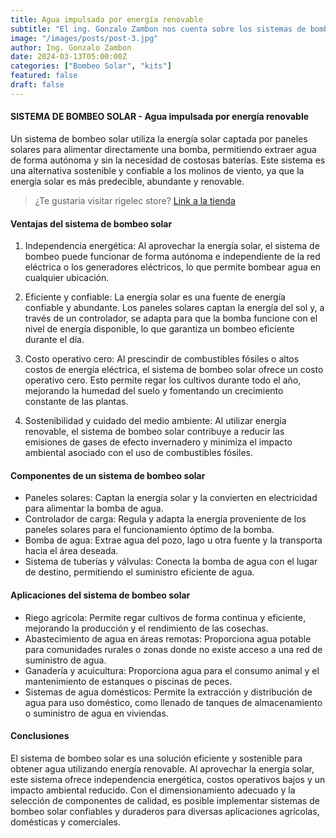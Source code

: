 ```yaml
---
title: Agua impulsada por energía renovable
subtitle: "El ing. Gonzalo Zambon nos cuenta sobre los sistemas de bombeo solar"
image: "/images/posts/post-3.jpg"
author: Ing. Gonzalo Zambon
date: 2024-03-13T05:00:00Z
categories: ["Bombeo Solar", "kits"]
featured: false
draft: false
---
```

#### SISTEMA DE BOMBEO SOLAR - Agua impulsada por energía renovable

Un sistema de bombeo solar utiliza la energía solar captada por paneles solares para alimentar directamente una bomba, permitiendo extraer agua de forma autónoma y sin la necesidad de costosas baterías. Este sistema es una alternativa sostenible y confiable a los molinos de viento, ya que la energía solar es más predecible, abundante y renovable.

> ¿Te gustaria visitar rigelec store?
[Link a la tienda](https://store.rigelec.com.ar/families/D%20-%20BOMBEO)

#### Ventajas del sistema de bombeo solar

1. Independencia energética: Al aprovechar la energía solar, el sistema de bombeo puede funcionar de forma autónoma e independiente de la red eléctrica o los generadores eléctricos, lo que permite bombear agua en cualquier ubicación.

2. Eficiente y confiable: La energía solar es una fuente de energía confiable y abundante. Los paneles solares captan la energía del sol y, a través de un controlador, se adapta para que la bomba funcione con el nivel de energía disponible, lo que garantiza un bombeo eficiente durante el día.

3. Costo operativo cero: Al prescindir de combustibles fósiles o altos costos de energía eléctrica, el sistema de bombeo solar ofrece un costo operativo cero. Esto permite regar los cultivos durante todo el año, mejorando la humedad del suelo y fomentando un crecimiento constante de las plantas.

4. Sostenibilidad y cuidado del medio ambiente: Al utilizar energía renovable, el sistema de bombeo solar contribuye a reducir las emisiones de gases de efecto invernadero y minimiza el impacto ambiental asociado con el uso de combustibles fósiles.

#### Componentes de un sistema de bombeo solar

- Paneles solares: Captan la energía solar y la convierten en electricidad para alimentar la bomba de agua.
- Controlador de carga: Regula y adapta la energía proveniente de los paneles solares para el funcionamiento óptimo de la bomba.
- Bomba de agua: Extrae agua del pozo, lago u otra fuente y la transporta hacia el área deseada.
- Sistema de tuberías y válvulas: Conecta la bomba de agua con el lugar de destino, permitiendo el suministro eficiente de agua.

#### Aplicaciones del sistema de bombeo solar

- Riego agrícola: Permite regar cultivos de forma continua y eficiente, mejorando la producción y el rendimiento de las cosechas.
- Abastecimiento de agua en áreas remotas: Proporciona agua potable para comunidades rurales o zonas donde no existe acceso a una red de suministro de agua.
- Ganadería y acuicultura: Proporciona agua para el consumo animal y el mantenimiento de estanques o piscinas de peces.
- Sistemas de agua domésticos: Permite la extracción y distribución de agua para uso doméstico, como llenado de tanques de almacenamiento o suministro de agua en viviendas.

#### Conclusiones

El sistema de bombeo solar es una solución eficiente y sostenible para obtener agua utilizando energía renovable. Al aprovechar la energía solar, este sistema ofrece independencia energética, costos operativos bajos y un impacto ambiental reducido. Con el dimensionamiento adecuado y la selección de componentes de calidad, es posible implementar sistemas de bombeo solar confiables y duraderos para diversas aplicaciones agrícolas, domésticas y comerciales.
